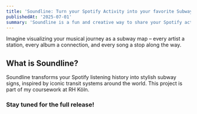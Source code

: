 ```yaml
---
title: 'Soundline: Turn your Spotify Activity into your favorite Subway Sign'
publishedAt: '2025-07-01'
summary: 'Soundline is a fun and creative way to share your Spotify activity with the world. It turns your Spotify activity into a subway sign, allowing you to showcase your favorite tracks and artists in a unique format. This project is a great example of how technology can be used to create something fun and engaging.'
---
```


Imagine visualizing your musical journey as a subway map – every artist a station, every album a connection, and every song a stop along the way.

## What is Soundline?

Soundline transforms your Spotify listening history into stylish subway signs, inspired by iconic transit systems around the world. This project is part of my coursework at RH Köln.

### Stay tuned for the full release!